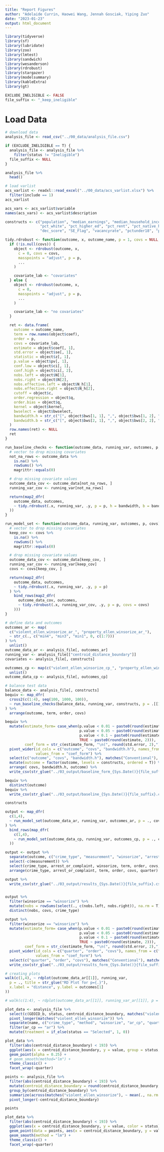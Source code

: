 ```yaml
---
title: "Report Figures"
author: "Adelaide Currin, Haowei Wang, Jennah Gosciak, Yiping Zuo"
date: "2023-01-23"
output: html_document
---
```


```r
library(tidyverse)
library(sf)
library(lubridate)
library(zoo)
library(lmtest)
library(sandwich)
library(wesanderson)
library(rdrobust)
library(stargazer)
library(modelsummary)
library(kableExtra)
library(gt)

EXCLUDE_INELIGIBLE <- FALSE
file_suffix <- "_keep_ineligible"
```

# Load Data

```r
# download data
analysis_file <- read_csv("../00_data/analysis_file.csv")

if (EXCLUDE_INELIGIBLE == T) {
  analysis_file <- analysis_file %>%
    filter(status != "Ineligible")
  file_suffix <- NULL
}

analysis_file %>%
  head()
```
```r
# load varlist
acs_varlist <- readxl::read_excel("../00_data/acs_varlist.xlsx") %>%
  filter(include == 1)
acs_varlist

acs_vars <- acs_varlist$variable
names(acs_vars) <- acs_varlist$description

constructs <- c("population", "median_earnings", "median_household_income", "median_gross_rent",
                "pct_white", "pct_higher_ed", "pct_rent", "pct_native_hc_covered", "pct_poverty", "minutes_commute_avg",
                "dec_score", "SE_Flag", "vacancyrate", "pctunder18", "pctover64")

```

```r
tidy.rdrobust <- function(outcome, x, outcome_name, p = 1, covs = NULL, ...) {
  if (!is.null(covs)) {
    object <- rdrobust(outcome, x,
      c = 0, covs = covs,
      masspoints = "adjust", p = p,
      ...
    )

    covariate_lab <- "covariates"
  } else {
    object <- rdrobust(outcome, x,
      c = 0,
      masspoints = "adjust", p = p,
      ...
    )

    covariate_lab <- "no covariates"
  }

  ret <- data.frame(
    outcome = outcome_name,
    term = row.names(object$coef),
    order = p,
    covs = covariate_lab,
    estimate = object$coef[, 1],
    std.error = object$se[, 1],
    statistic = object$z[, 1],
    p.value = object$pv[, 1],
    conf.low = object$ci[, 1],
    conf.high = object$ci[, 2],
    nobs.left = object$N[1],
    nobs.right = object$N[2],
    nobs.effective.left = object$N_h[1],
    nobs.effective.right = object$N_h[2],
    cutoff = object$c,
    order.regression = object$q,
    order.bias = object$q,
    kernel = object$kernel,
    bwselect = object$bwselect,
    bandwidth.h = str_c("[", object$bws[1, 1], ",", object$bws[1, 2], "]"),
    bandwidth.b = str_c("[", object$bws[2, 1], ",", object$bws[2, 2], "]")
  )
  row.names(ret) <- NULL
  ret
}
```

```r
run_baseline_checks <- function(outcome_data, running_var, outcomes, p, bandwidth) {
  # vector to drop missing covariates
  not_na_rows <- outcome_data %>%
    is.na() %>%
    rowSums() %>%
    magrittr::equals(0)

  # drop missing covariate values
  outcome_data_cov <- outcome_data[not_na_rows, ]
  running_var_cov <- running_var[not_na_rows]

  return(map2_dfr(
    outcome_data, outcomes,
    ~ tidy.rdrobust(.x, running_var, .y, p = p, h = bandwidth, b = bandwidth)
  ))
}

run_model_set <- function(outcome_data, running_var, outcomes, p, covs) {
  # vector to drop missing covariates
  keep_cov <- covs %>%
    is.na() %>%
    rowSums() %>%
    magrittr::equals(0)

  # drop missing covariate values
  outcome_data_cov <- outcome_data[keep_cov, ]
  running_var_cov <- running_var[keep_cov]
  covs <- covs[keep_cov, ]

  return(map2_dfr(
    outcome_data, outcomes,
    ~ tidy.rdrobust(.x, running_var, .y, p = p)
  ) %>%
    bind_rows(map2_dfr(
      outcome_data_cov, outcomes,
      ~ tidy.rdrobust(.x, running_var_cov, .y, p = p, covs = covs)
    )))
}
```

```r
# define data and outcomes
outcomes_ar <- map(
  c("violent_ellen_winsorize_ar_", "property_ellen_winsorize_ar_"),
  ~ str_c(., c("min4", "min3", "min1", 0, c(1:7)))
) %>%
  unlist()
outcome_data_ar <- analysis_file[, outcomes_ar]
running_var <- analysis_file[["centroid_distance_boundary"]]
covariates <- analysis_file[, constructs]

outcomes_cp <- map(c("violent_ellen_winsorize_cp_", "property_ellen_winsorize_cp_"), ~ str_c(., c("min4", "min3", "min1", 0, c(1:7))) ) %>%
  unlist()
outcome_data_cp <- analysis_file[, outcomes_cp]
```

```r
# balance test data
balance_data <- analysis_file[, constructs]
bequiv <- map_dfr(
  cross2(c(1:4), seq(100, 1000, 100)),
  ~ run_baseline_checks(balance_data, running_var, constructs, p = .[[1]], bandwidth = .[[2]])
) %>%
  arrange(outcome, term, order, covs)

bequiv %>% 
  mutate(estimate_form= case_when(p.value < 0.01 ~ paste0(round(estimate, 2), "***"),
                                  p.value < 0.05 ~ paste0(round(estimate, 2), "**"),
                                  p.value < 0.1 ~ paste0(round(estimate, 2), "*"),
                                  TRUE ~ paste0(round(estimate, 2))),
         coef_form = str_c(estimate_form, "\n(", round(std.error, 2),")")) %>% 
  pivot_wider(id_cols = c("outcome", "covs", "bandwidth.h"), names_from = c("term", "order"),
              values_from = "coef_form") %>%
  select(c("outcome", "covs", "bandwidth.h"), matches("Conventional"), matches("Bias")) %>% 
  mutate(outcome = factor(outcome, levels = constructs, ordered = T)) %>% 
  arrange( covs, bandwidth.h, outcome) %>%
  write_csv(str_glue("../03_output/baseline_form_{Sys.Date()}{file_suffix}.csv"))

bequiv %>% 
  distinct(outcome)
bequiv %>%
  write_csv(str_glue("../03_output/baseline_{Sys.Date()}{file_suffix}.csv"))

constructs
```


```r
output <- map_dfr(
  c(1,4),
  ~ run_model_set(outcome_data_ar, running_var, outcomes_ar, p = ., covariates)
) %>%
  bind_rows(map_dfr(
    c(1,4),
    ~ run_model_set(outcome_data_cp, running_var, outcomes_cp, p = ., covariates)
  ))

output <- output %>%
  separate(outcome, c("crime_type", "measurement", "winsorize", "arrest_or_complaint", "quarter")) %>%
  select(-c(measurement)) %>%
  select(crime_type, arrest_or_complaint, winsorize, term, order, covs, quarter, everything()) %>%
  arrange(crime_type, arrest_or_complaint, term, order, covs, quarter)

output %>%
  write_csv(str_glue("../03_output/results_{Sys.Date()}{file_suffix}.csv"))


output %>% 
  filter(winsorize == "winsorize") %>% 
  mutate(nobs = rowSums(select(., c(nobs.left, nobs.right)), na.rm = T)) %>% 
  distinct(nobs, covs, crime_type)

output %>% 
  filter(winsorize == "winsorize") %>% 
  mutate(estimate_form= case_when(p.value < 0.01 ~ paste0(round(estimate, 2), "***"),
                                  p.value < 0.05 ~ paste0(round(estimate, 2), "**"),
                                  p.value < 0.1 ~ paste0(round(estimate, 2), "*"),
                                  TRUE ~ paste0(round(estimate, 2))),
         coef_form = str_c(estimate_form, "\n(", round(std.error, 2),")")) %>% 
  pivot_wider(id_cols = c("quarter", "order", "covs"), names_from = c("crime_type", "term", "arrest_or_complaint"),
              values_from = "coef_form") %>%
  select(c("quarter", "order", "covs"), matches("Conventional"), matches("Bias")) %>% 
  write_csv(str_glue("../03_output/results_form_{Sys.Date()}{file_suffix}.csv"))
```

```r
# creating plots
walk(c(1,4), ~ rdplot(outcome_data_ar[[1]], running_var,
  p = ., title = str_glue("RD Plot for p={.}"),
  x.label = "distance", y.label = outcomes[1]
))

# walk(c(1:4), ~ rdplot(outcome_data_ar[[1]], running_var_ar[[1]], p = ., covs = covs_ar, title = str_glue("RD Plot w/ covariates for p={.}"), x.label = "distance", y.label = outcomes[1]))
```

```r
plot_data <- analysis_file %>%
  select(c(GEOID_b, status, centroid_distance_boundary, matches("violent_ellen_winsorize"))) %>%
  pivot_longer(matches("violent_ellen_winsorize")) %>%
  separate(name, c("crime_type", "method", "winsorize", "ar_cp", "quarter")) %>%
  filter(ar_cp == "ar") %>%
  mutate(treatment = if_else(status == "Selected", 1, 0))

plot_data %>%
  filter(abs(centroid_distance_boundary) < 193) %>%
  ggplot(aes(x = centroid_distance_boundary, y = value, group = status, color = status)) +
  geom_point(alpha = 0.25) +
  # geom_smooth(method="lm") +
  theme_classic() +
  facet_wrap(~quarter)
```
```r
points <- analysis_file %>%
  filter(abs(centroid_distance_boundary) < 193) %>%
  mutate(centroid_distance_boundary = round(centroid_distance_boundary, 1)) %>%
  group_by(centroid_distance_boundary) %>%
  summarize(across(matches("violent_ellen_winsorize"), ~ mean(., na.rm = T))) %>%
  pivot_longer(-centroid_distance_boundary)

points
```

```r
plot_data %>%
  filter(abs(centroid_distance_boundary) < 193) %>%
  ggplot(aes(x = centroid_distance_boundary, y = value, color = status)) +
  geom_point(data = points, aes(x = centroid_distance_boundary, y = value), alpha = .2, inherit.aes = F) +
  geom_smooth(method = "lm") +
  theme_classic() +
  facet_wrap(~quarter)
```









